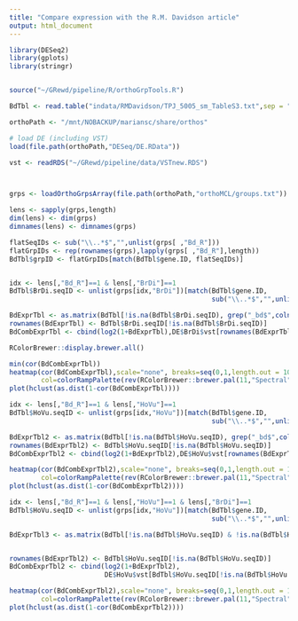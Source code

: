 ```yaml
---
title: "Compare expression with the R.M. Davidson article"
output: html_document
---
```



```r
library(DESeq2)
library(gplots)
library(stringr)


source("~/GRewd/pipeline/R/orthoGrpTools.R")
```



```r
BdTbl <- read.table("indata/RMDavidson/TPJ_5005_sm_TableS3.txt",sep = "\t",skip = 1,header=T)

orthoPath <- "/mnt/NOBACKUP/mariansc/share/orthos"

# load DE (including VST)
load(file.path(orthoPath,"DESeq/DE.RData"))

vst <- readRDS("~/GRewd/pipeline/data/VSTnew.RDS")  



grps <- loadOrthoGrpsArray(file.path(orthoPath,"orthoMCL/groups.txt"))

lens <- sapply(grps,length)
dim(lens) <- dim(grps)
dimnames(lens) <- dimnames(grps)
```


```r
flatSeqIDs <- sub("\\..*$","",unlist(grps[ ,"Bd_R"]))
flatGrpIDs <- rep(rownames(grps),lapply(grps[ ,"Bd_R"],length))
BdTbl$grpID <- flatGrpIDs[match(BdTbl$gene.ID, flatSeqIDs)]


idx <- lens[,"Bd_R"]==1 & lens[,"BrDi"]==1
BdTbl$BrDi.seqID <- unlist(grps[idx,"BrDi"])[match(BdTbl$gene.ID,
                                                   sub("\\..*$","",unlist(grps[idx,"Bd_R"])))]

BdExprTbl <- as.matrix(BdTbl[!is.na(BdTbl$BrDi.seqID), grep("_bd$",colnames(BdTbl))])
rownames(BdExprTbl) <- BdTbl$BrDi.seqID[!is.na(BdTbl$BrDi.seqID)]
BdCombExprTbl <- cbind(log2(1+BdExprTbl),DE$BrDi$vst[rownames(BdExprTbl), ])

RColorBrewer::display.brewer.all()

min(cor(BdCombExprTbl))
heatmap(cor(BdCombExprTbl),scale="none", breaks=seq(0,1,length.out = 100),
        col=colorRampPalette(rev(RColorBrewer::brewer.pal(11,"Spectral")))(99))
plot(hclust(as.dist(1-cor(BdCombExprTbl))))
```



```r
idx <- lens[,"Bd_R"]==1 & lens[,"HoVu"]==1
BdTbl$HoVu.seqID <- unlist(grps[idx,"HoVu"])[match(BdTbl$gene.ID,
                                                   sub("\\..*$","",unlist(grps[idx,"Bd_R"])))]

BdExprTbl2 <- as.matrix(BdTbl[!is.na(BdTbl$HoVu.seqID), grep("_bd$",colnames(BdTbl))])
rownames(BdExprTbl2) <- BdTbl$HoVu.seqID[!is.na(BdTbl$HoVu.seqID)]
BdCombExprTbl2 <- cbind(log2(1+BdExprTbl2),DE$HoVu$vst[rownames(BdExprTbl2), ])

heatmap(cor(BdCombExprTbl2),scale="none", breaks=seq(0,1,length.out = 100),
        col=colorRampPalette(rev(RColorBrewer::brewer.pal(11,"Spectral")))(99))
plot(hclust(as.dist(1-cor(BdCombExprTbl2))))

```


```r
idx <- lens[,"Bd_R"]==1 & lens[,"HoVu"]==1 & lens[,"BrDi"]==1
BdTbl$HoVu.seqID <- unlist(grps[idx,"HoVu"])[match(BdTbl$gene.ID,
                                                   sub("\\..*$","",unlist(grps[idx,"Bd_R"])))]

BdExprTbl3 <- as.matrix(BdTbl[!is.na(BdTbl$HoVu.seqID) & !is.na(BdTbl$HoVu.seqID), grep("_bd$",colnames(BdTbl))])


rownames(BdExprTbl2) <- BdTbl$HoVu.seqID[!is.na(BdTbl$HoVu.seqID)]
BdCombExprTbl2 <- cbind(log2(1+BdExprTbl2),
                        DE$HoVu$vst[BdTbl$HoVu.seqID[!is.na(BdTbl$HoVu.seqID)], ])

heatmap(cor(BdCombExprTbl2),scale="none", breaks=seq(0,1,length.out = 100),
        col=colorRampPalette(rev(RColorBrewer::brewer.pal(11,"Spectral")))(99))
plot(hclust(as.dist(1-cor(BdCombExprTbl2))))
```

